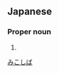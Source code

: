==Japanese==
{{ja-kanjitab|み|こ|しば|yomi=kun}}

===Proper noun===
{{ja-pos|proper|みこしば}}

# {{surname|lang=ja}}

[[Category:Japanese surnames|みこしば]]